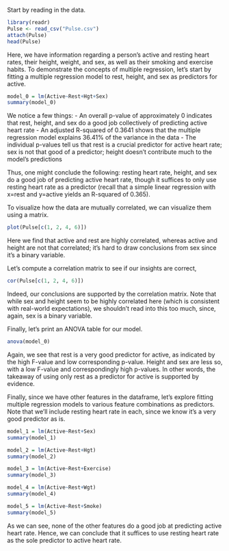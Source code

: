 Start by reading in the data.
```r
library(readr)
Pulse <- read_csv("Pulse.csv")
attach(Pulse)
head(Pulse)
```
Here, we have information regarding a person's active and resting heart rates, their height, weight, and sex, as well as their smoking and exercise habits. To demonstrate the concepts of multiple regression, let's start by fitting a multiple regression model to rest, height, and sex as predictors for active.
```r
model_0 = lm(Active~Rest+Hgt+Sex)
summary(model_0)
```
We notice a few things:
- An overall p-value of approximately 0 indicates that rest, height, and sex do a good job collectively of predicting active heart rate
- An adjusted R-squared of 0.3641 shows that the multiple regression model explains 36.41% of the variance in the data
- The individual p-values tell us that rest is a crucial predictor for active heart rate; sex is not that good of a predictor; height doesn't contribute much to the model's predictions

Thus, one might conclude the following: resting heart rate, height, and sex do a good job of predicting active heart rate, though it suffices to only use resting heart rate as a predictor (recall that a simple linear regression with x=rest and y=active yields an R-squared of 0.365).

To visualize how the data are mutually correlated, we can visualize them using a matrix.
```r
plot(Pulse[c(1, 2, 4, 6)])
```
Here we find that active and rest are highly correlated, whereas active and height are not that correlated; it's hard to draw conclusions from sex since it's a binary variable. 

Let's compute a correlation matrix to see if our insights are correct,
```r
cor(Pulse[c(1, 2, 4, 6)])
```
Indeed, our conclusions are supported by the correlation matrix. Note that while sex and height seem to be highly correlated here (which is consistent with real-world expectations), we shouldn't read into this too much, since, again, sex is a binary variable. 

Finally, let's print an ANOVA table for our model. 
```r
anova(model_0)
```
Again, we see that rest is a very good predictor for active, as indicated by the high F-value and low corresponding p-value. Height and sex are less so, with a low F-value and correspondingly high p-values. In other words, the takeaway of using only rest as a predictor for active is supported by evidence. 

Finally, since we have other features in the dataframe, let's explore fitting multiple regression models to various feature combinations as predictors. Note that we'll include resting heart rate in each, since we know it's a very good predictor as is. 
```r
model_1 = lm(Active~Rest+Sex)
summary(model_1)
```
```r
model_2 = lm(Active~Rest+Hgt)
summary(model_2)
```
```r
model_3 = lm(Active~Rest+Exercise)
summary(model_3)
```
```r
model_4 = lm(Active~Rest+Wgt)
summary(model_4)
```
```r
model_5 = lm(Active~Rest+Smoke)
summary(model_5)
```
As we can see, none of the other features do a good job at predicting active heart rate. Hence, we can conclude that it suffices to use resting heart rate as the sole predictor to active heart rate. 